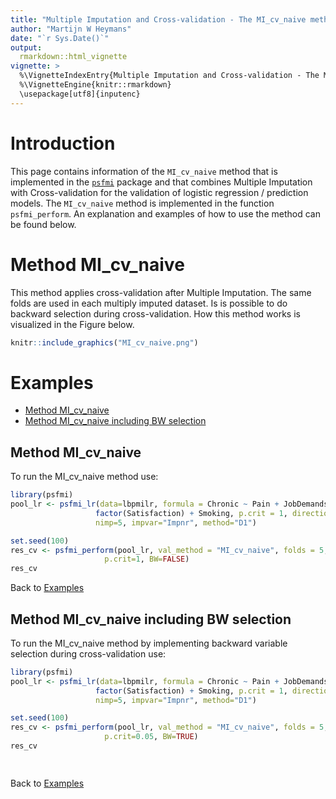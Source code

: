 ---
title: "Multiple Imputation and Cross-validation - The MI_cv_naive method"
author: "Martijn W Heymans"
date: "`r Sys.Date()`"
output:
  rmarkdown::html_vignette
vignette: >
  %\VignetteIndexEntry{Multiple Imputation and Cross-validation - The MI_cv_naive method}
  %\VignetteEngine{knitr::rmarkdown}
  \usepackage[utf8]{inputenc}
---

# Introduction

This page contains information of the `MI_cv_naive` method that is implemented 
in the [`psfmi`](https://github.com/mwheymans/psfmi) package and that combines 
Multiple Imputation with Cross-validation for the validation of 
logistic regression / prediction models. The `MI_cv_naive` method is implemented 
in the function `psfmi_perform`. An explanation and examples of how to use 
the method can be found below.

# Method MI_cv_naive
      
This method applies cross-validation after Multiple Imputation. The same folds
are used in each multiply imputed dataset. Is is possible to do backward 
selection during cross-validation. How this method works is visualized 
in the Figure below. 

```{r , echo = FALSE, fig.cap="Schematic overview of the MI_cv_naive method", out.width='100%', fig.align='center'}
knitr::include_graphics("MI_cv_naive.png")

```

# Examples

* [Method MI_cv_naive]
* [Method MI_cv_naive including BW selection]

## Method MI_cv_naive

To run the MI_cv_naive method use:

```{r}

library(psfmi)
pool_lr <- psfmi_lr(data=lbpmilr, formula = Chronic ~ Pain + JobDemands + rcs(Tampascale, 3) +
                   factor(Satisfaction) + Smoking, p.crit = 1, direction="BW",
                   nimp=5, impvar="Impnr", method="D1")

set.seed(100)
res_cv <- psfmi_perform(pool_lr, val_method = "MI_cv_naive", folds = 5,
                     p.crit=1, BW=FALSE)
res_cv

```

Back to [Examples]

## Method MI_cv_naive including BW selection

To run the MI_cv_naive method by implementing backward variable selection during cross-validation use:

```{r}

library(psfmi)
pool_lr <- psfmi_lr(data=lbpmilr, formula = Chronic ~ Pain + JobDemands + rcs(Tampascale, 3) +
                   factor(Satisfaction) + Smoking, p.crit = 1, direction="BW",
                   nimp=5, impvar="Impnr", method="D1")

set.seed(100)
res_cv <- psfmi_perform(pool_lr, val_method = "MI_cv_naive", folds = 5,
                     p.crit=0.05, BW=TRUE)
res_cv

  
```

Back to [Examples]
